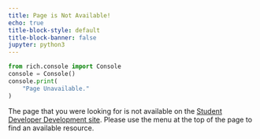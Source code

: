 ```yaml
---
title: Page is Not Available!
echo: true
title-block-style: default
title-block-banner: false
jupyter: python3
---
```


```python
from rich.console import Console
console = Console()
console.print(
    "Page Unavailable."
)
```

The page that you were looking for is not available on the [Student Developer Development
site](https://mbcompsci203.netlify.app). Please use the menu at the top of
the page to find an available resource.

